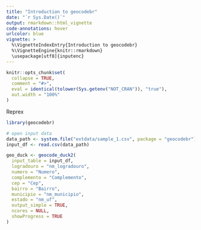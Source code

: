 ```yaml
---
title: "Introduction to geocodebr"
date: "`r Sys.Date()`"
output: rmarkdown::html_vignette
code-annotations: hover
urlcolor: blue
vignette: >
  %\VignetteIndexEntry{Introduction to geocodebr}
  %\VignetteEngine{knitr::rmarkdown}
  \usepackage[utf8]{inputenc}
---
```


```r
knitr::opts_chunk$set(
  collapse = TRUE,
  comment = "#>",
  eval = identical(tolower(Sys.getenv("NOT_CRAN")), "true"),
  out.width = "100%"
)

```


Reprex
```r

library(geocodebr)

# open input data
data_path <- system.file("extdata/sample_1.csv", package = "geocodebr")
input_df <- read.csv(data_path)

geo_duck <- geocode_duck2(
  input_table = input_df,
  logradouro = "nm_logradouro",
  numero = "Numero",
  complemento = "Complemento",
  cep = "Cep",
  bairro = "Bairro",
  municipio = "nm_municipio",
  estado = "nm_uf",
  output_simple = TRUE,
  ncores = NULL,
  showProgress = TRUE
)

```


